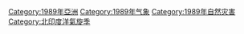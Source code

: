 [[Category:1989年亞洲|Category:1989年亞洲]]
[[Category:1989年气象|Category:1989年气象]]
[[Category:1989年自然灾害|Category:1989年自然灾害]]
[[Category:北印度洋氣旋季|Category:北印度洋氣旋季]]